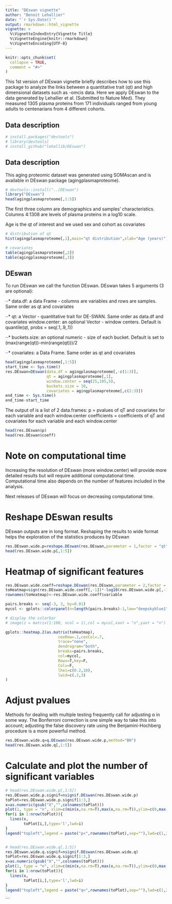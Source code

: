```yaml
---
title: "DEswan vignette"
author: "Benoit Lehallier"
date: "`r Sys.Date()`"
output: rmarkdown::html_vignette
vignette: >
  %\VignetteIndexEntry{Vignette Title}
  %\VignetteEngine{knitr::rmarkdown}
  %\VignetteEncoding{UTF-8}
---
```


```r
knitr::opts_chunk$set(
  collapse = TRUE,
  comment = "#>"
)
```

This 1st version of DEswan vignette briefly describes how to use this package to analyze the links between a quantitative trait (qt) and high dimensional datasets such as -omcis data.
Here we apply DEswan to the data generated by Lehallier et al. (Submitted to Nature Med). They measured 1305 plasma proteins from 171 individuals ranged from young adults to centenarians from 4 different cohorts. 


## Data description

```r
# install.packages("devtools")
# library(devtools)
# install_github("lehallib/DEswan")
```

## Data description

This aging proteomic dataset was generated using SOMAscan and is available in DEswan package (agingplasmaproteome).

```r
# devtools::install("../DEswan")
library("DEswan")
head(agingplasmaproteome[,1:5])
```

The first three column are demographics and samples' characteristics. Columns 4:1308 are levels of plasma proteins in a log10 scale.

Age is the qt of interest and we used sex and cohort as covariates

```r

# distribution of qt
hist(agingplasmaproteome[,1],main="qt distribution",xlab="Age (years)")

# covariates
table(agingplasmaproteome[,2])
table(agingplasmaproteome[,3])

```



## DEswan

To run DEswan we call the function DEswan. DEswan takes 5 arguments (3 are optional):


⋅⋅* data.df:	a data Frame - columns are variables and rows are samples. Same order as qt and covariates

⋅⋅* qt:	a Vector - quantitative trait for DE-SWAN. Same order as data.df and covariates
window.center:	an optional Vector - window centers. Default is quantile(qt, probs = seq(.1,.9,.1))

⋅⋅* buckets.size:	an optional numeric - size of each bucket. Default is set to (max(range(qt))-min(range(qt)))/2

⋅⋅* covariates:	a Data Frame. Same order as qt and covariates




```r

head(agingplasmaproteome[,1:5])
start_time <- Sys.time()
res.DEswan=DEswan(data.df = agingplasmaproteome[,-c(1:3)],
                  qt = agingplasmaproteome[,1],
                  window.center = seq(25,105,5),
                  buckets.size = 10,
                  covariates = agingplasmaproteome[,c(2:3)])
end_time <- Sys.time()
end_time-start_time
```



The output of is a list of 2 data.frames: 
  p = pvalues of qT and covariates for each variable and each window.center
  coefficients = coefficients of qT and covariates for each variable and each window.center


```r
head(res.DEswan$p)
head(res.DEswan$coeff)
```


# Note on computational time


Increasing the resolution of DEswan (more window.center) will provide more detailed results but will require additional computational time.
Computational time also depends on the number of features included in the analysis. 

Next releases of DEswan will focus on decreasing computational time.


# Reshape DEswan results

DEswan outputs are in long format. Reshaping the results to wide format helps the exploration of the statistics produces by DEswan


```r
res.DEswan.wide.p=reshape.DEswan(res.DEswan,parameter = 1,factor = "qt")
head(res.DEswan.wide.p[,1:5])
```


# Heatmap of significant features



```r


res.DEswan.wide.coeff=reshape.DEswan(res.DEswan,parameter = 2,factor = "qt")
toHeatmap=sign(res.DEswan.wide.coeff[,-1])*-log10(res.DEswan.wide.p[,-1])
rownames(toHeatmap)<-res.DEswan.wide.coeff$variable

pairs.breaks <- seq(-3, 3, by=0.01)
mycol <- gplots::colorpanel(n=length(pairs.breaks)-1,low="deepskyblue1",mid="black",high="yellow")

# display the colorbar
# image(z = matrix(1:100, ncol = 1),col = mycol,xaxt = "n",yaxt = "n")

gplots::heatmap.2(as.matrix(toHeatmap),
                       cexRow=.1,cexCol=.7,
                       trace="none",
                       dendrogram="both",
                       breaks=pairs.breaks, 
                       col=mycol, 
                       Rowv=T,key=F,
                       Colv=F,
                       lhei=c(0.2,10),
                       lwid=c(.2,3)
)

```



# Adjust pvalues

Methods for dealing with multiple testing frequently call for adjusting α in some way. The Bonferroni correction is one simple way to take this into account; adjusting the false discovery rate using the Benjamini-Hochberg procedure is a more powerful method.


```r
res.DEswan.wide.q=q.DEswan(res.DEswan.wide.p,method="BH")
head(res.DEswan.wide.q[,1:5])
```



# Calculate and plot the number of significant variables


```r
# head(res.DEswan.wide.p[,1:5])
res.DEswan.wide.p.signif=nsignif.DEswan(res.DEswan.wide.p)
toPlot=res.DEswan.wide.p.signif[1:3,]
x=as.numeric(gsub("X","",colnames(toPlot)))
plot(1, type = "n", xlim=c(min(x,na.rm=T),max(x,na.rm=T)),ylim=c(0,max(toPlot,na.rm=T)),ylab="# significant",xlab="qt")
for(i in 1:nrow(toPlot)){
  lines(x,
        toPlot[i,],type='l',lwd=i)
}
legend("topleft",legend = paste("p<",rownames(toPlot),sep=""),lwd=c(1,2,3))


# head(res.DEswan.wide.q[,1:5])
res.DEswan.wide.q.signif=nsignif.DEswan(res.DEswan.wide.q)
toPlot=res.DEswan.wide.q.signif[1:3,]
x=as.numeric(gsub("X","",colnames(toPlot)))
plot(1, type = "n", xlim=c(min(x,na.rm=T),max(x,na.rm=T)),ylim=c(0,max(toPlot,na.rm=T)),ylab="# significant",xlab="qt")
for(i in 1:nrow(toPlot)){
  lines(x,
        toPlot[i,],type='l',lwd=i)
}
legend("topleft",legend = paste("q<",rownames(toPlot),sep=""),lwd=c(1,2,3))
```




```